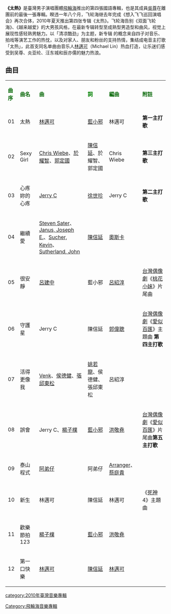 {{Infobox album | <!-- See Wikipedia:WikiProject_Albums -->
|  Name        = SUPER HOT 太熱
|  Type        = [[專輯|專輯]]
|  Artist      = [[飛輪海|飛輪海]]
|  Cover       =
|  Released    = 2010年9月17日 
|  Genre       = [[華語流行音樂|華語流行音樂]]
|  Length      = 37:08
|  Label       = [[華研國際音樂股份有限公司|華研國際音樂股份有限公司]]
|  Reviews     = 
|  Producers   =
|  Last album  = [[Japan_Complete_Edition（飛輪海）|Japan Complete Edition]]<br /> (2009年)
|  This album  = '''太熱'''<br />(2010年)
|  Next album  = 
}}
'''《太熱》'''是臺灣男子演唱團體[[飛輪海|飛輪海]]推出的第四張國語專輯，也是其成員[[吳尊|吳尊]]在離團前的最後一張專輯。睽违一年八个月，飞轮海继去年完成《想入飞飞巡回演唱会》再次合体，2010年夏天推出第四张专辑《太热》。飞轮海告别《双面飞轮海》、《越来越爱》的大男孩风格，在最新专辑转型至成熟型男造型和曲风，视觉上展现性感轻熟男魅力。以「清凉酷劲」为主题，新专辑 的概念来自四子对音乐、拍戏等演艺工作的热忱，以及对家人、朋友和粉丝的支持热情，集结成电音主打歌「太热」，此首支同名单曲由音乐人[[林邁可|林邁可]]（Michael Lin）热血打造，让乐迷们感受到吴尊、炎亚纶、汪东城和辰亦儒的魅力热浪。

==曲目==
{| class="wikitable"
|-
| <font color=darkgreen>'''曲序'''</font> || <font color=darkgreen>'''曲名'''</font> || <font color=darkgreen>'''曲'''</font> || <font color=green>'''詞'''</font> || <font color=darkgreen>'''編曲'''</font> || <font color=darkgreen>'''附註'''</font>
|-
| 01 || 太熱 || [[林邁可|林邁可]] || [[藍小邪|藍小邪]] || 林邁可 || '''第一主打歌'''
|-
| 02 || Sexy Girl || [[Chris_Wiebe|Chris Wiebe]]、[[於耀智|於耀智]]、[[郭定國|郭定國]] || [[陳信延|陳信延]]、於耀智、郭定國 || Chris Wiebe || '''第三主打歌'''
|-
| 03 || 心疼妳的心疼 || [[Jerry_C|Jerry C]] || [[徐世珍|徐世珍]] || Jerry C || '''第二主打歌'''
|-
| 04 || 繼續愛 || [[Steven_Sater|Steven Sater]]、[[Janus,_Joseph_E.|Janus, Joseph E.]]、[[Sucher,_Kevin|Sucher, Kevin]]、[[Sutherland,_John|Sutherland, John]] || [[陳信延|陳信延]] || [[奧斯卡_(音樂人)|奧斯卡]] ||  
|-
| 05 || 很安靜 || [[呂建中|呂建中]] || 藍小邪 || [[呂紹淳|呂紹淳]] || [[台灣偶像劇|台灣偶像劇]]《[[桃花小妹|桃花小妹]]》片尾曲 
|-
| 06 || 守護星 || Jerry C || 陳信延 || [[郭偉聰|郭偉聰]] || [[台灣偶像劇|台灣偶像劇]]《[[愛似百匯|愛似百匯]]》主題曲  '''第四主打歌'''
|-
| 07 || 活得更像我 || [[Venk|Venk]]、[[侯德健|侯德健]]、[[張邱東松|張邱東松]] || [[姚若龍|姚若龍]]、侯德健、張邱東松 || 呂紹淳 || 
|-
| 08 || 誤會 || Jerry C、[[楊子樸|楊子樸]] || [[藍小邪|藍小邪]] || [[洪敬堯|洪敬堯]] || [[台灣偶像劇|台灣偶像劇]]《[[愛似百匯|愛似百匯]]》片尾曲'''第五主打歌'''

|-
| 09 || 泰山程式 || [[阿弟仔|阿弟仔]] || 阿弟仔 || [[Arranger|Arranger]]、[[蔡庭貴|蔡庭貴]] || 
|-
| 10 || 新生 || 林邁可 || 陳信延 || 林邁可 || 《[[BLEACH|死神]]4》主題曲
|-
|11||歡樂節拍123||[[楊子樸|楊子樸]]||[[藍小邪|藍小邪]]||[[洪敬堯|洪敬堯]]||
|-
|12||第一口快樂||[[林邁可|林邁可]]|| [[陳信延|陳信延]]||[[林邁可|林邁可]]||
|}

[[Category:飛輪海音樂專輯|Category:飛輪海音樂專輯]]
[[category:2010年臺灣音樂專輯|category:2010年臺灣音樂專輯]]
{{飛輪海}}